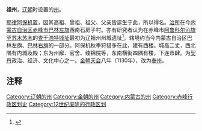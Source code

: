 '''祖州'''，[[辽朝|辽朝]]时设置的[[州|州]]。

[[耶律阿保机|耶律阿保机]]置，因其高祖、曾祖、祖父、父亲皆诞生于此，所以得名。[[治所|治所]]在今[[内蒙古自治区|内蒙古自治区]][[赤峰市|赤峰市]][[巴林左旗|巴林左旗]]西南石房子村。亦有研究者认为在赤峰市[[阿鲁科尔沁旗|阿鲁科尔沁旗]][[罕苏木苏木|罕苏木苏木]]的[[查干浩特城址|查干浩特城址]]最初为辽祖州州城遗址<ref>{{cite journal en
|quotes = 
|last = 
|first = 
|author = 占·达木林斯荣
|coauthors = 
|date = 1999
|year = 
|month = 
|title = 《辽祖州遗址考疑》
|journal = 昭乌达蒙族师专学报：汉文哲学社会科学版（赤峰学院学报：汉文哲学社会科学版）
|volume = 
|issue = 1999年第6期
|pages = 6-9
|publisher = 赤峰学院
|location = 内蒙古自治区赤峰市
|issn = 1673-2596
|pmid = 
|doi = 
|bibcode = 
|oclc = 
|id = 
|url = https://www.ixueshu.com/document/5a4c9b6c9723d8fd318947a18e7f9386.html
|language = Zh-hans
|format = 
|accessdate = 
|laysummary = 
|laysource = 
|laydate = 
|quote = 
|archive-url = https://web.archive.org/web/20190619202442/https://www.ixueshu.com/document/5a4c9b6c9723d8fd318947a18e7f9386.html
|archive-date = 2019-06-19
|dead-url = yes
}}</ref>。辖境约当今内蒙古自治区巴林左旗、[[巴林右旗|巴林右旗]]的一部分。阿保机秋季狩猎多在此，建有西楼。城高二丈，西北隅有内城及殿；东为州廨、官舍、绫锦院等，东南横街四隅有楼，下连市肆。为[[契丹|契丹]]政治、经济、文化中心之一。[[金朝|金朝]][[天会_(金朝)|天会]]八年（1130年），改为[[奉州_(金朝)|奉州]]。

== 注释 ==

{{Reflist}}

{{辽朝行政区划|nocat}}
{{辽朝行政区划小作品}}
{{DEFAULTSORT:Z}}
[[Category:辽朝的州|Category:辽朝的州]]
[[Category:金朝的州|Category:金朝的州]]
[[Category:内蒙古的州|Category:内蒙古的州]]
[[Category:赤峰行政区划史|Category:赤峰行政区划史]]
[[Category:12世纪废除的行政区划|Category:12世纪废除的行政区划]]